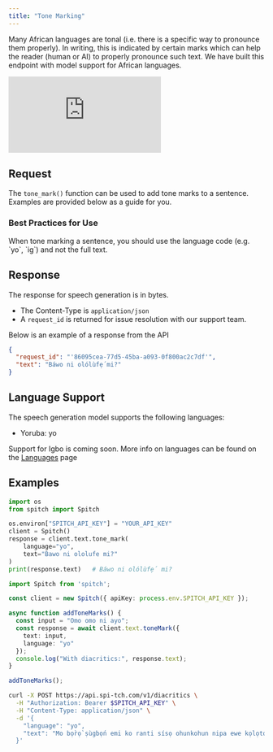 ```yaml
---
title: "Tone Marking"
---
```


Many African languages are tonal (i.e. there is a specific way to pronounce them properly). In writing, this is indicated by certain marks which can help the reader (human or AI) to properly pronounce such text.
We have built this endpoint with model support for African languages.

<iframe
  className="w-full aspect-video rounded-xl"
  src="https://www.youtube.com/embed/X6UYn1TqFtE?si=qEw619mQU1_EdZvG"
  title="Tone Marking in Spitch"
  frameBorder="0"
  allow="accelerometer; autoplay; clipboard-write; encrypted-media; gyroscope; picture-in-picture"
  allowFullScreen
></iframe>

## Request

The `tone_mark()` function can be used to add tone marks to a sentence. Examples are provided below as a guide for you.

### Best Practices for Use
<Info>
  When tone marking a sentence, you should use the language code (e.g. `yo`, `ig`) and not the full text.
</Info>


## Response

The response for speech generation is in bytes.

- The Content-Type is `application/json`
- A `request_id` is returned for issue resolution with our support team.

Below is an example of a response from the API

```json
{
  "request_id": "'86095cea-77d5-45ba-a093-0f800ac2c7df'",
  "text": "Báwo ni olólùfẹ́ mi?"
}
```

## Language Support

The speech generation model supports the following languages:

- Yoruba: yo

Support for Igbo is coming soon.
More info on languages can be found on the [Languages](/concepts/languages) page



## Examples

<CodeGroup dropdown>

```python Python
import os
from spitch import Spitch

os.environ["SPITCH_API_KEY"] = "YOUR_API_KEY"
client = Spitch()
response = client.text.tone_mark(
    language="yo",
    text="Bawo ni ololufe mi?"
)
print(response.text)   # Báwo ni olólùfẹ́ mi?
```


```typescript TypeScript
import Spitch from 'spitch';

const client = new Spitch({ apiKey: process.env.SPITCH_API_KEY });

async function addToneMarks() {
  const input = "Omo omo ni ayo";
  const response = await client.text.toneMark({
    text: input,
    language: "yo"
  });
  console.log("With diacritics:", response.text);
}

addToneMarks();
```

```bash cURL
curl -X POST https://api.spi-tch.com/v1/diacritics \
  -H "Authorization: Bearer $SPITCH_API_KEY" \
  -H "Content-Type: application/json" \
  -d '{
    "language": "yo",
    "text": "Mo bọ̀rọ̀ ṣùgbọ́n emi ko ranti sísọ ohunkohun nipa ewe kọlọtọ, emi ni àwọn ṣe ede nla emi ko ni àwọn ijiroro ẹni-kọọkan tabi iranti ati pe emi ko ni idaduro alaye lati àwọn ibaraẹnisọrọ tẹlẹ, ni igba kọọkan ti o ba ni ijiroro tuntun ti o ba fẹ lati mọ nkan nipa ewe kọlọtọ emi yoo ni idunnu lati gbiyanju lati ranlọwọ pẹlu iyẹnì olèbiribiri miiran lẹyin ẹ̀hin."
  }'
```  

</CodeGroup>
